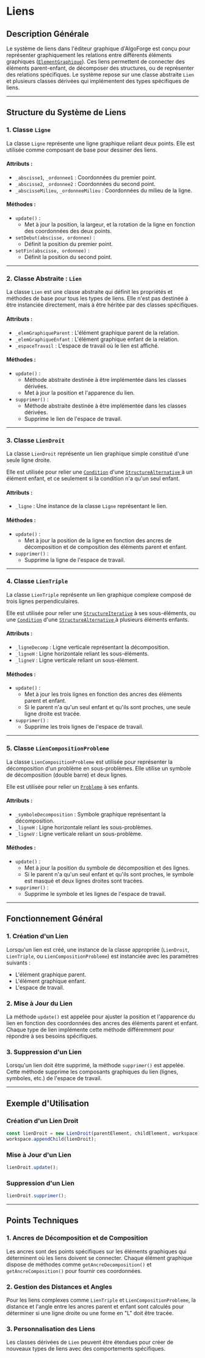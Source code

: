 # Liens

## Description Générale

Le système de liens dans l'éditeur graphique d'AlgoForge est conçu pour représenter graphiquement les relations entre différents éléments graphiques ([`ElementGraphique`](./05_elements/01_element_graphique.mdx)). Ces liens permettent de connecter des éléments parent-enfant, de décomposer des structures, ou de représenter des relations spécifiques. Le système repose sur une classe abstraite `Lien` et plusieurs classes dérivées qui implémentent des types spécifiques de liens.

---

## Structure du Système de Liens

### 1. **Classe `Ligne`**

La classe `Ligne` représente une ligne graphique reliant deux points. Elle est utilisée comme composant de base pour dessiner des liens.

#### Attributs :

-   `_abscisse1`, `_ordonnee1` : Coordonnées du premier point.
-   `_abscisse2`, `_ordonnee2` : Coordonnées du second point.
-   `_abscisseMilieu`, `_ordonneeMilieu` : Coordonnées du milieu de la ligne.

#### Méthodes :

-   `update()` :
    -   Met à jour la position, la largeur, et la rotation de la ligne en fonction des coordonnées des deux points.
-   `setDebut(abscisse, ordonnee)` :
    -   Définit la position du premier point.
-   `setFin(abscisse, ordonnee)` :
    -   Définit la position du second point.

---

### 2. **Classe Abstraite : `Lien`**

La classe `Lien` est une classe abstraite qui définit les propriétés et méthodes de base pour tous les types de liens. Elle n'est pas destinée à être instanciée directement, mais à être héritée par des classes spécifiques.

#### Attributs :

-   `_elemGraphiqueParent` : L'élément graphique parent de la relation.
-   `_elemGraphiqueEnfant` : L'élément graphique enfant de la relation.
-   `_espaceTravail` : L'espace de travail où le lien est affiché.

#### Méthodes :

-   `update()` :
    -   Méthode abstraite destinée à être implémentée dans les classes dérivées.
    -   Met à jour la position et l'apparence du lien.
-   `supprimer()` :
    -   Méthode abstraite destinée à être implémentée dans les classes dérivées.
    -   Supprime le lien de l'espace de travail.

---

### 3. **Classe `LienDroit`**

La classe `LienDroit` représente un lien graphique simple constitué d'une seule ligne droite.

Elle est utilisée pour relier une [`Condition`](./05_elements/07_condition.mdx) d'une [`StructureAlternative` ](./05_elements/04_structure_alt.mdx) à un élément enfant, et ce seulement si la condition n'a qu'un seul enfant.

#### Attributs :

-   `_ligne` : Une instance de la classe `Ligne` représentant le lien.

#### Méthodes :

-   `update()` :
    -   Met à jour la position de la ligne en fonction des ancres de décomposition et de composition des éléments parent et enfant.
-   `supprimer()` :
    -   Supprime la ligne de l'espace de travail.

---

### 4. **Classe `LienTriple`**

La classe `LienTriple` représente un lien graphique complexe composé de trois lignes perpendiculaires.

Elle est utilisée pour relier une [`StructureIterative`](./05_elements/08_structure_it.mdx) à ses sous-éléments, ou une [`Condition`](./05_elements/07_condition.mdx) d'une [`StructureAlternative` ](./05_elements/04_structure_alt.mdx) à plusieurs éléments enfants.

#### Attributs :

-   `_ligneDecomp` : Ligne verticale représentant la décomposition.
-   `_ligneH` : Ligne horizontale reliant les sous-éléments.
-   `_ligneV` : Ligne verticale reliant un sous-élément.

#### Méthodes :

-   `update()` :
    -   Met à jour les trois lignes en fonction des ancres des éléments parent et enfant.
    -   Si le parent n'a qu'un seul enfant et qu'ils sont proches, une seule ligne droite est tracée.
-   `supprimer()` :
    -   Supprime les trois lignes de l'espace de travail.

---

### 5. **Classe `LienCompositionProbleme`**

La classe `LienCompositionProbleme` est utilisée pour représenter la décomposition d'un problème en sous-problèmes. Elle utilise un symbole de décomposition (double barre) et deux lignes.

Elle est utilisée pour relier un [`Probleme`](./05_elements/02_probleme.mdx) à ses enfants.

#### Attributs :

-   `_symboleDecomposition` : Symbole graphique représentant la décomposition.
-   `_ligneH` : Ligne horizontale reliant les sous-problèmes.
-   `_ligneV` : Ligne verticale reliant un sous-problème.

#### Méthodes :

-   `update()` :
    -   Met à jour la position du symbole de décomposition et des lignes.
    -   Si le parent n'a qu'un seul enfant et qu'ils sont proches, le symbole est masqué et deux lignes droites sont tracées.
-   `supprimer()` :
    -   Supprime le symbole et les lignes de l'espace de travail.

---

## Fonctionnement Général

### 1. **Création d'un Lien**

Lorsqu'un lien est créé, une instance de la classe appropriée (`LienDroit`, `LienTriple`, ou `LienCompositionProbleme`) est instanciée avec les paramètres suivants :

-   L'élément graphique parent.
-   L'élément graphique enfant.
-   L'espace de travail.

### 2. **Mise à Jour du Lien**

La méthode `update()` est appelée pour ajuster la position et l'apparence du lien en fonction des coordonnées des ancres des éléments parent et enfant. Chaque type de lien implémente cette méthode différemment pour répondre à ses besoins spécifiques.

### 3. **Suppression d'un Lien**

Lorsqu'un lien doit être supprimé, la méthode `supprimer()` est appelée. Cette méthode supprime les composants graphiques du lien (lignes, symboles, etc.) de l'espace de travail.

---

## Exemple d'Utilisation

### Création d'un Lien Droit

```javascript
const lienDroit = new LienDroit(parentElement, childElement, workspace);
workspace.appendChild(lienDroit);
```

### Mise à Jour d'un Lien

```javascript
lienDroit.update();
```

### Suppression d'un Lien

```javascript
lienDroit.supprimer();
```

---

## Points Techniques

### 1. **Ancres de Décomposition et de Composition**

Les ancres sont des points spécifiques sur les éléments graphiques qui déterminent où les liens doivent se connecter. Chaque élément graphique dispose de méthodes comme `getAncreDecomposition()` et `getAncreComposition()` pour fournir ces coordonnées.

### 2. **Gestion des Distances et Angles**

Pour les liens complexes comme `LienTriple` et `LienCompositionProbleme`, la distance et l'angle entre les ancres parent et enfant sont calculés pour déterminer si une ligne droite ou une forme en "L" doit être tracée.

### 3. **Personnalisation des Liens**

Les classes dérivées de `Lien` peuvent être étendues pour créer de nouveaux types de liens avec des comportements spécifiques.
